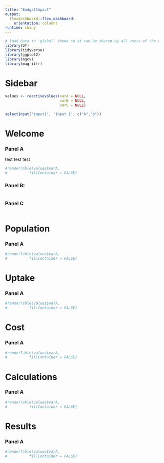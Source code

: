 ```yaml
---
title: "BudgetImpact"
output: 
  flexdashboard::flex_dashboard:
    orientation: columns
runtime: shiny
---
```


```r
# load data in 'global' chunk so it can be shared by all users of the dashboard
library(DT)
library(tidyverse)
library(ggplot2)
library(mgcv)
library(magrittr)

```

Sidebar {.sidebar}
=====================================
```r
values <- reactiveValues(varA = NULL,
                         varB = NULL,
                         varC = NULL)

selectInput('input1', 'Input 1', c("A","B"))


```

Welcome
=====================================  
### Panel A  {data-height=300}
test test test
```r
#renderTable(values$varA,
#          fillContainer = FALSE)

```

### Panel B: {data-height=150}
```r

```

### Panel C
```r


```


Population
=====================================  
### Panel A  {data-height=300}
```r
#renderTable(values$varA,
#          fillContainer = FALSE)

```


Uptake
=====================================  
### Panel A  {data-height=300}
```r
#renderTable(values$varA,
#          fillContainer = FALSE)

```


Cost
=====================================  
### Panel A  {data-height=300}
```r
#renderTable(values$varA,
#          fillContainer = FALSE)

```


Calculations
=====================================  
### Panel A  {data-height=300}
```r
#renderTable(values$varA,
#          fillContainer = FALSE)

```


Results
=====================================  
### Panel A  {data-height=300}
```r
#renderTable(values$varA,
#          fillContainer = FALSE)

```
